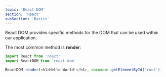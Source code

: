 ```yaml
---
topic: 'React DOM'
section: 'React'
subSection: 'Basics'
---
```


<LearnSectionHeader topic={topic} />

<LearnSectionContent>
React DOM provides specific methods for the DOM that can be used within our application.

The most common method is <strong>render</strong>:

</LearnSectionContent>

```javascript
import React from 'react'
import ReactDOM from 'react-dom'

ReactDOM.render(<h1>Hello World!</h1>, document.getElementById('root'))
```
